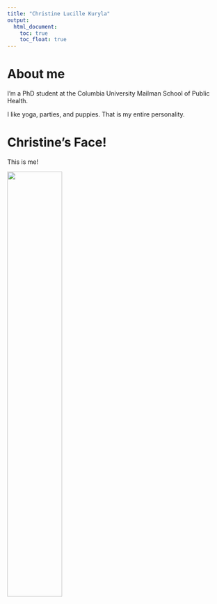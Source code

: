 ```yaml
---
title: "Christine Lucille Kuryla"
output: 
  html_document:
    toc: true
    toc_float: true
---
```


# About me

I'm a PhD student at the Columbia University Mailman School of Public Health. 

I like yoga, parties, and puppies. That is my entire personality.

# Christine's Face!

This is me!

<img src = "images/clk_green_bkrnd.jpeg" style="width:50%">